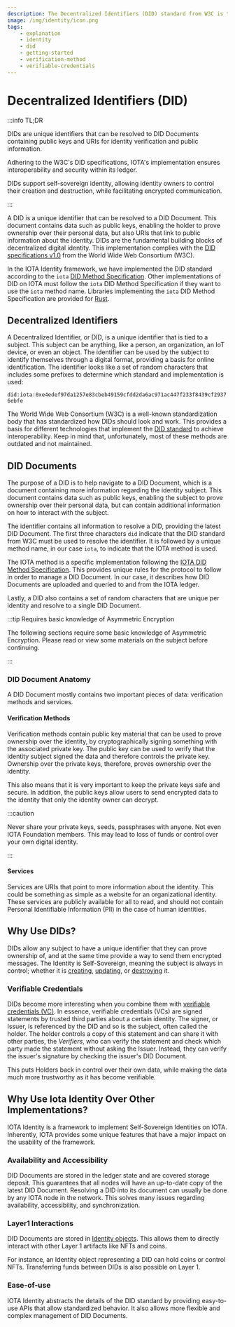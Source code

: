 ```yaml
---
description: The Decentralized Identifiers (DID) standard from W3C is the fundamental standard that supports the concept of a decentralized digital identity. Explore the basic aspects of the DID standard.
image: /img/identity/icon.png
tags:
    - explanation
    - identity
    - did
    - getting-started
    - verification-method
    - verifiable-credentials
---
```


# Decentralized Identifiers (DID)

:::info TL;DR

DIDs are unique identifiers that can be resolved to DID Documents containing public keys and URIs for identity verification and public information.

Adhering to the W3C's DID specifications, IOTA's implementation ensures interoperability and security within its ledger.

DIDs support self-sovereign identity, allowing identity owners to control their creation and destruction,
while facilitating encrypted communication.

:::

A DID is a unique identifier that can be resolved to a DID Document. This document contains data such as public keys, enabling the holder to prove ownership over their personal data, but also URIs that link to public information about the identity. DIDs are the fundamental building blocks of decentralized digital identity.
This implementation complies with the [DID specifications v1.0](https://www.w3.org/TR/did-core//) from the World Wide Web Consortium (W3C).

In the IOTA Identity framework, we have implemented the DID standard according to the `iota` [DID Method Specification](../../references/iota-identity/iota-did-method-spec.mdx). Other implementations of DID on IOTA must follow the `iota` DID Method Specification if they want to use the `iota` method name. Libraries implementing the `iota` DID Method Specification are provided for [Rust](../getting-started/rust.mdx).

## Decentralized Identifiers

A Decentralized Identifier, or DID, is a unique identifier that is tied to a subject. This subject can be anything, like a person, an organization, an IoT device, or even an object. The identifier can be used by the subject to identify themselves through a digital format, providing a basis for online identification. The identifier looks like a set of random characters that includes some prefixes to determine which standard and implementation is used:

`did:iota:0xe4edef97da1257e83cbeb49159cfdd2da6ac971ac447f233f8439cf29376ebfe`

The World Wide Web Consortium (W3C) is a well-known standardization body that has standardized how DIDs should look and work.
This provides a basis for different technologies that implement the [DID standard](https://www.w3.org/TR/did-spec-registries/#did-methods) to achieve interoperability.
Keep in mind that, unfortunately, most of these methods are outdated and not maintained.

## DID Documents

The purpose of a DID is to help navigate to a DID Document,
which is a document containing more information regarding the identity subject.
This document contains data such as public keys, enabling the subject to prove ownership over their personal data,
but can contain additional information on how to interact with the subject.

The identifier contains all information to resolve a DID, providing the latest DID Document.
The first three characters `did` indicate that the DID standard from W3C must be used to resolve the identifier.
It is followed by a unique method name, in our case `iota`, to indicate that the IOTA method is used.

The IOTA method is a specific implementation following the [IOTA DID Method Specification](../../references/iota-identity/iota-did-method-spec.mdx).
This provides unique rules for the protocol to follow in order to manage a DID Document.
In our case, it describes how DID Documents are uploaded and queried to and from the IOTA ledger.

Lastly, a DID also contains a set of random characters that are unique per identity and resolve to a single DID Document.

:::tip Requires basic knowledge of Asymmetric Encryption

The following sections require some basic knowledge of Asymmetric Encryption.
Please read or view some materials on the subject before continuing.

:::

### DID Document Anatomy

A DID Document mostly contains two important pieces of data: verification methods and services.

#### Verification Methods

Verification methods contain public key material that can be used to prove ownership over the identity,
by cryptographically signing something with the associated private key.
The public key can be used to verify that the identity subject signed the data and therefore controls the private key.
Ownership over the private keys, therefore, proves ownership over the identity.

This also means that it is very important to keep the private keys safe and secure.
In addition, the public keys allow users to send encrypted data to the identity that only the identity owner can decrypt.

:::caution

Never share your private keys, seeds, passphrases with anyone. Not even IOTA Foundation members.
This may lead to loss of funds or control over your own digital identity.

:::

#### Services

Services are URIs that point to more information about the identity.
This could be something as simple as a website for an organizational identity.
These services are publicly available for all to read,
and should not contain Personal Identifiable Information (PII) in the case of human identities.

## Why Use DIDs?

DIDs allow any subject to have a unique identifier that they can prove ownership of,
and at the same time provide a way to send them encrypted messages.
The Identity is Self-Sovereign, meaning the subject is always in control;
whether it is [creating](../how-tos/decentralized-identifiers/create.mdx), [updating](../how-tos/decentralized-identifiers/update.mdx), or [destroying](../how-tos/decentralized-identifiers/delete.mdx) it.

### Verifiable Credentials

DIDs become more interesting when you combine them with [verifiable credentials (VC)](verifiable-credentials.mdx).
In essence, verifiable credentials (VCs) are signed statements by trusted third parties about a certain identity.
The signer, or Issuer, is referenced by the DID and so is the subject, often called the holder.
The holder controls a copy of this statement and can share it with other parties, the _Verifiers_,
who can verify the statement and check which party made the statement without asking the Issuer.
Instead, they can verify the issuer's signature by checking the issuer's DID Document.

This puts Holders back in control over their own data,
while making the data much more trustworthy as it has become verifiable.

## Why Use Iota Identity Over Other Implementations?

IOTA Identity is a framework to implement Self-Sovereign Identities on IOTA.
Inherently, IOTA provides some unique features that have a major impact on the usability of the framework.

### Availability and Accessibility

DID Documents are stored in the ledger state and are covered storage deposit.
This guarantees that all nodes will have an up-to-date copy of the latest DID Document.
Resolving a DID into its document can usually be done by any IOTA node in the network.
This solves many issues regarding availability, accessibility, and synchronization.

### Layer1 Interactions

DID Documents are stored in [Identity objects](./about-identity-objects.mdx).
This allows them to directly interact with other Layer 1 artifacts like NFTs and coins.

For instance, an Identity object representing a DID can hold coins or control NFTs.
Transferring funds between DIDs is also possible on Layer 1.

### Ease-of-use

IOTA Identity abstracts the details of the DID standard by providing easy-to-use APIs that allow standardized behavior.
It also allows more flexible and complex management of DID Documents.
